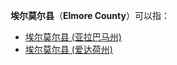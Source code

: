 '''埃尔莫尔县'''（'''Elmore County'''）可以指：
*[[埃尔莫尔县_(亚拉巴马州)|埃尔莫尔县 (亚拉巴马州)]]
*[[埃尔莫尔县_(爱达荷州)|埃尔莫尔县 (爱达荷州)]]
{{disambig|E埃尔莫尔县|Cat=五字县名消歧义}}
